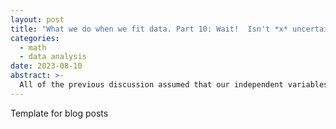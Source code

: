 ```yaml
---
layout: post
title: "What we do when we fit data. Part 10: Wait!  Isn't *x* uncertain, too?"
categories:
  - math
  - data analysis
date: 2023-08-10
abstract: >-
  All of the previous discussion assumed that our independent variables were perfectly known.  If we're being honest, that's usually not true in a physical system.  So, how do we account for that when doing our fits?
---
```


Template for blog posts